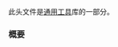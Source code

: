 {{cpp/header/title|optional|notes={{mark c++17}}}}
{{cpp/header/navbar}}

此头文件是[[cpp/utility|通用工具]]库的一部分。

{{dsc begin}}
{{dsc h1 | 包含}}
{{dsc inc | cpp/header/dsc compare}}
{{dsc h1 | 类}}
{{dsc inc | cpp/utility/dsc optional}}
{{dsc inc | cpp/utility/optional/dsc bad_optional_access}}
{{dsc inc | cpp/utility/optional/dsc hash}}
{{dsc inc | cpp/utility/optional/dsc nullopt_t}}
{{dsc h2 | 前置声明}}
{{dsc header | functional}}
{{dsc inc | cpp/utility/dsc hash}}
{{dsc h1 | 常量}}
{{dsc inc | cpp/utility/optional/dsc nullopt}}
{{dsc h1 | 函数}}
{{dsc h2 | 比较}}
{{dsc inc | cpp/utility/optional/dsc operator_cmp}}
{{dsc h2 | 特化的算法}}
{{dsc inc | cpp/utility/optional/dsc swap2}}
{{dsc inc | cpp/utility/optional/dsc make_optional}}
{{dsc end}}

===概要===
{{cpp/synopsis/optional}}

{{langlinks|de|en|es|ja|ru}}